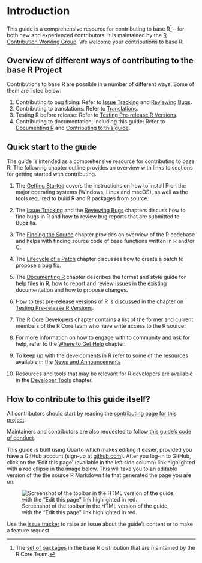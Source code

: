 # Introduction

This guide is a comprehensive resource for contributing to base R^[The [set of packages](https://cran.r-project.org/doc/FAQ/R-FAQ.html#Add_002don-packages-in-R) in the base R distribution that are maintained by the R Core Team.] – for both new and experienced contributors. It is maintained by the [R Contribution Working Group](/working-group). We welcome your contributions to base R!

## Overview of different ways of contributing to the base R Project

Contributions to base R are possible in a number of different ways. Some of them are listed below:

1. Contributing to bug fixing: Refer to [Issue Tracking](#IssueTrack) and [Reviewing Bugs](#ReviewBugs).
2. Contributing to translations: Refer to [Translations](#message-translations).
3. Testing R before release: Refer to [Testing Pre-release R Versions](#TestRVer).
4. Contributing to documentation, including this guide: Refer to [Documenting R](#Doc) and [Contributing to this guide](#how-to-contribute-to-this-guide).

<!-- TODO(Saranjeet): Welcome to Bug BBQ slides -->
<!-- TODO(Saranjeet): README on Bug BBQ repo -->

## Quick start to the guide

The guide is intended as a comprehensive resource for contributing to base R. The following chapter outline provides an overview with links to sections for getting started with contributing.

1. The [Getting Started](#GetStart) covers the instructions on how to install R on the major operating systems (Windows, Linux and macOS), as well as the tools required to build R and R packages from source.  

<!-- TODO(Saranjeet): Add other operating systems as they get included in the guide-->

2. The [Issue Tracking](#IssueTrack) and the [Reviewing Bugs](#ReviewBugs) chapters discuss how to find bugs in R and how to review bug reports that are submitted to Bugzilla.

3. The [Finding the Source](#FindSource) chapter provides an overview of the R codebase and helps with finding source code of base functions written in R and/or C.

4. The [Lifecycle of a Patch](#FixBug) chapter discusses how to create a patch to propose a bug fix.

5. The [Documenting R](#Doc) chapter describes the format and style guide for help files in R, how to report and review issues in the existing documentation and how to propose changes.

6. How to test pre-release versions of R is discussed in the chapter on [Testing Pre-release R Versions](#TestRVer).

7. The [R Core Developers](#CoreDev) chapter contains a list of the former and current members of the R Core team who have write access to the R source.

8. For more information on how to engage with to community and ask for help, refer to the [Where to Get Help](#WhereToGetHelp) chapter.

9. To keep up with the developments in R refer to some of the resources available in the [News and Announcements](#News)

10. Resources and tools that may be relevant for R developers are available in the [Developer Tools](#DevTools) chapter.

## How to contribute to this guide itself? {#how-to-contribute-to-this-guide}

All contributors should start by reading the [contributing page for this project](https://github.com/r-devel/rdevguide/blob/main/CONTRIBUTING.md).

Maintainers and contributors are also requested to follow [this guide's code of conduct](https://github.com/r-devel/rdevguide/blob/main/CONDUCT.md).

This guide is built using Quarto which makes editing it easier, provided you have a GitHub account (sign-up at [github.com](https://github.com/)). After you log-in to GitHub, click on the ‘Edit this page’ (available in the left side column) link highlighted with a red ellipse in the image below. This will take you to an editable version of the the source R Markdown file that generated the page you are on:

![Screenshot of the toolbar in the HTML version of the guide, with the "Edit this page" link highlighted in red.](img/edit_icon.png)

Use the [issue tracker](https://github.com/r-devel/rdevguide/issues) to raise an issue about the guide’s content or to make a feature request.

